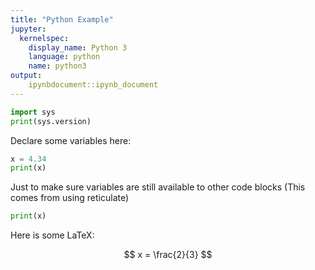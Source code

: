 ```yaml
---
title: "Python Example"
jupyter:
  kernelspec:
    display_name: Python 3
    language: python
    name: python3
output:
    ipynbdocument::ipynb_document
---
```



```python
import sys
print(sys.version)
```

Declare some variables here:

```python
x = 4.34
print(x)
```

Just to make sure variables are still available to other code blocks
(This comes from using reticulate)

```python
print(x)
```

Here is some LaTeX:

$$ x = \frac{2}{3} $$
